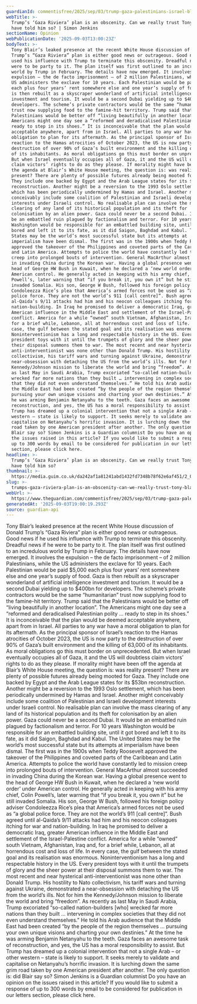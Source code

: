 ```yaml
---
guardianId: commentisfree/2025/sep/03/trump-gaza-palestinians-israel-blair
webTitle: >-
  Trump’s ‘Gaza Riviera’ plan is an obscenity. Can we really trust Tony Blair to
  have told him so? | Simon Jenkins
sectionName: Opinion
webPublicationDate: '2025-09-03T13:00:23Z'
bodyText: >-
  Tony Blair’s leaked presence at the recent White House discussion of Donald
  Trump’s “Gaza Riviera” plan is either good news or outrageous. Good news if he
  used his influence with Trump to terminate this obscenity. Dreadful news if he
  were to be party to it. The plan itself was first outlined to an incredulous
  world by Trump in February. The details have now emerged. It involves the
  expulsion – the de facto imprisonment – of 2 million Palestinians, while the
  US administers the exclave for 10 years. Each Palestinian would be paid $5,000
  each plus four years’ rent somewhere else and one year’s supply of food. Gaza
  is then rebuilt as a skyscraper wonderland of artificial intelligence
  investment and tourism. It would be a second Dubai yielding up to $400bn for
  developers. The scheme’s private contractors would be the same “humanitarian”
  trust now supplying food to the famine-hit territory. Trump said that the
  Palestinians would be better off “living beautifully in another location”. The
  Americans might one day see a “reformed and deradicalised Palestinian polity …
  ready to step in its shoes.” It is inconceivable that the plan would be deemed
  acceptable anywhere, apart from in Israel. All parties to any war have a moral
  obligation to plan for its aftermath. As the principal sponsor of Israel’s
  reaction to the Hamas atrocities of October 2023, the US is now party to the
  destruction of over 90% of Gaza’s built environment and the killing of 63,000
  of its inhabitants. As moral obligations go this must border on unprecedented.
  But when Israel eventually occupies all of Gaza, it and the US will doubtless
  claim victors’ rights to do as they please. If morality might have been off
  the agenda at Blair’s White House meeting, the question is: was reality
  present? There are plenty of possible futures already being mooted for Gaza.
  They include one backed by Egypt and the Arab League states for its $53bn
  reconstruction. Another might be a reversion to the 1993 Oslo settlement,
  which has been periodically undermined by Hamas and Israel. Another might
  conceivably include some coalition of Palestinian and Israeli development
  interests under Israeli control. No realisable plan can involve the mass
  clearing of any land of its historical population and its theft for
  colonisation by an alien power. Gaza could never be a second Dubai. It would
  be an embattled ruin plagued by factionalism and terror. For 10 years
  Washington would be responsible for an embattled building site, until it got
  bored and left it to its fate, as it did Saigon, Baghdad and Kabul. The United
  States may be the world’s most successful state but its attempts at
  imperialism have been dismal. The first was in the 1900s when Teddy Roosevelt
  approved the takeover of the Philippines and coveted parts of the Caribbean
  and Latin America. Attempts to police the world have constantly led to mission
  creep into prolonged bouts of intervention. General MacArthur almost succeeded
  in invading China during the Korean war. Having a global presence went to the
  head of George HW Bush in Kuwait, when he declared a ‘new world order’ under
  American control. He generally acted in keeping with his army chief, Colin
  Powell’s, later warning that “if you break it, you own it” but he still
  invaded Somalia. His son, George W Bush, followed his foreign policy adviser
  Condoleezza Rice’s plea that America’s armed forces not be used as “a global
  police force. They are not the world’s 911 [call centre]”. Bush agreed until
  al-Qaida’s 9/11 attacks had him and his neocon colleagues itching for war and
  nation-building. In Iraq he promised to deliver a democratic Iraq, greater
  American influence in the Middle East and settlement of the Israel-Palestine
  conflict. America for a while “owned” south Vietnam, Afghanistan, Iraq and,
  for a brief while, Lebanon, all at horrendous cost and loss of life. In every
  case, the gulf between the stated goal and its realisation was enormous.
  Noninterventionism has a long and respectable history in the US. Every
  president toys with it until the trumpets of glory and the sheer power at
  their disposal summons them to war. The most recent and near hysterical
  anti-interventionist was none other than Donald Trump. His hostility to Nato
  collectivism, his tariff wars and turning against Ukraine, demonstrated a
  near-obsession with detaching the US from the world’s ills. Not for him the
  Kennedy/Johnson mission to liberate the world and bring “freedom”. As recently
  as last May in Saudi Arabia, Trump excoriated “so-called nation-builders [who]
  wrecked far more nations than they built … intervening in complex societies
  that they did not even understand themselves.” He told his Arab audience that
  the Middle East had been created “by the people of the region themselves …
  pursuing your own unique visions and charting your own destinies.” At the time
  he was arming Benjamin Netanyahu to the teeth. Gaza faces an awesome task of
  reconstruction, and yes, the US has a moral responsibility to assist. But
  Trump has dreamed up a colonial intervention that not a single Arab – or other
  western – state is likely to support. It seeks merely to validate and
  capitalise on Netanyahu’s horrific invasion. It is lurching down the same grim
  road taken by one American president after another. The only question is: did
  Blair say so? Simon Jenkins is a Guardian columnist Do you have an opinion on
  the issues raised in this article? If you would like to submit a response of
  up to 300 words by email to be considered for publication in our letters
  section, please click here.
headline: >-
  Trump’s ‘Gaza Riviera’ plan is an obscenity. Can we really trust Tony Blair to
  have told him so? 
thumbnail: >-
  https://media.guim.co.uk/da242af1a81241abd1432fd7348b78f62e6af451/2_0_4680_3744/500.jpg
slug: >-
  trumps-gaza-riviera-plan-is-an-obscenity-can-we-really-trust-tony-blair-to-have-told-him-so-or-simon-jenkins
webUrl: >-
  https://www.theguardian.com/commentisfree/2025/sep/03/trump-gaza-palestinians-israel-blair
generatedAt: '2025-09-03T19:00:19.293Z'
source: guardian-api
---
```

Tony Blair’s leaked presence at the recent White House discussion of Donald Trump’s “Gaza Riviera” plan is either good news or outrageous. Good news if he used his influence with Trump to terminate this obscenity. Dreadful news if he were to be party to it. The plan itself was first outlined to an incredulous world by Trump in February. The details have now emerged. It involves the expulsion – the de facto imprisonment – of 2 million Palestinians, while the US administers the exclave for 10 years. Each Palestinian would be paid $5,000 each plus four years’ rent somewhere else and one year’s supply of food. Gaza is then rebuilt as a skyscraper wonderland of artificial intelligence investment and tourism. It would be a second Dubai yielding up to $400bn for developers. The scheme’s private contractors would be the same “humanitarian” trust now supplying food to the famine-hit territory. Trump said that the Palestinians would be better off “living beautifully in another location”. The Americans might one day see a “reformed and deradicalised Palestinian polity … ready to step in its shoes.” It is inconceivable that the plan would be deemed acceptable anywhere, apart from in Israel. All parties to any war have a moral obligation to plan for its aftermath. As the principal sponsor of Israel’s reaction to the Hamas atrocities of October 2023, the US is now party to the destruction of over 90% of Gaza’s built environment and the killing of 63,000 of its inhabitants. As moral obligations go this must border on unprecedented. But when Israel eventually occupies all of Gaza, it and the US will doubtless claim victors’ rights to do as they please. If morality might have been off the agenda at Blair’s White House meeting, the question is: was reality present? There are plenty of possible futures already being mooted for Gaza. They include one backed by Egypt and the Arab League states for its $53bn reconstruction. Another might be a reversion to the 1993 Oslo settlement, which has been periodically undermined by Hamas and Israel. Another might conceivably include some coalition of Palestinian and Israeli development interests under Israeli control. No realisable plan can involve the mass clearing of any land of its historical population and its theft for colonisation by an alien power. Gaza could never be a second Dubai. It would be an embattled ruin plagued by factionalism and terror. For 10 years Washington would be responsible for an embattled building site, until it got bored and left it to its fate, as it did Saigon, Baghdad and Kabul. The United States may be the world’s most successful state but its attempts at imperialism have been dismal. The first was in the 1900s when Teddy Roosevelt approved the takeover of the Philippines and coveted parts of the Caribbean and Latin America. Attempts to police the world have constantly led to mission creep into prolonged bouts of intervention. General MacArthur almost succeeded in invading China during the Korean war. Having a global presence went to the head of George HW Bush in Kuwait, when he declared a ‘new world order’ under American control. He generally acted in keeping with his army chief, Colin Powell’s, later warning that “if you break it, you own it” but he still invaded Somalia. His son, George W Bush, followed his foreign policy adviser Condoleezza Rice’s plea that America’s armed forces not be used as “a global police force. They are not the world’s 911 [call centre]”. Bush agreed until al-Qaida’s 9/11 attacks had him and his neocon colleagues itching for war and nation-building. In Iraq he promised to deliver a democratic Iraq, greater American influence in the Middle East and settlement of the Israel-Palestine conflict. America for a while “owned” south Vietnam, Afghanistan, Iraq and, for a brief while, Lebanon, all at horrendous cost and loss of life. In every case, the gulf between the stated goal and its realisation was enormous. Noninterventionism has a long and respectable history in the US. Every president toys with it until the trumpets of glory and the sheer power at their disposal summons them to war. The most recent and near hysterical anti-interventionist was none other than Donald Trump. His hostility to Nato collectivism, his tariff wars and turning against Ukraine, demonstrated a near-obsession with detaching the US from the world’s ills. Not for him the Kennedy/Johnson mission to liberate the world and bring “freedom”. As recently as last May in Saudi Arabia, Trump excoriated “so-called nation-builders [who] wrecked far more nations than they built … intervening in complex societies that they did not even understand themselves.” He told his Arab audience that the Middle East had been created “by the people of the region themselves … pursuing your own unique visions and charting your own destinies.” At the time he was arming Benjamin Netanyahu to the teeth. Gaza faces an awesome task of reconstruction, and yes, the US has a moral responsibility to assist. But Trump has dreamed up a colonial intervention that not a single Arab – or other western – state is likely to support. It seeks merely to validate and capitalise on Netanyahu’s horrific invasion. It is lurching down the same grim road taken by one American president after another. The only question is: did Blair say so? Simon Jenkins is a Guardian columnist Do you have an opinion on the issues raised in this article? If you would like to submit a response of up to 300 words by email to be considered for publication in our letters section, please click here.

